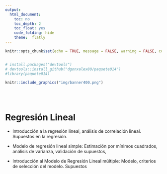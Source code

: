 ```yaml
---
output:
  html_document:
    toc: no
    toc_depth: 2
    toc_float: yes
    code_folding: hide
    theme:  flatly
---
```


```r
knitr::opts_chunk$set(echo = TRUE, message = FALSE, warning = FALSE, comment = NA)


# install.packages("devtools")
# devtools::install_github("dgonxalex80/paquete014")
#library(paquete014)


```


```r
knitr::include_graphics("img/banner400.png")
```

<br/><br/>

# **Regresión Lineal**

* Introducción a la regresión lineal, análisis de correlación lineal. Supuestos en la regresión.

* Modelo de regresión lineal simple: Estimación por mínimos cuadrados, análisis de varianza, validación de supuestos,

* Introducción al Modelo de Regresión Lineal múltiple: Modelo, criterios de selección del modelo. Supuestos





<br/><br/>
